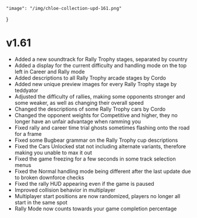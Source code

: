     "image": "/img/chloe-collection-upd-161.png"
}

# v1.61

- Added a new soundtrack for Rally Trophy stages, separated by country
- Added a display for the current difficulty and handling mode on the top left in Career and Rally mode
- Added descriptions to all Rally Trophy arcade stages by Cordo
- Added new unique preview images for every Rally Trophy stage by teddyator
- Adjusted the difficulty of rallies, making some opponents stronger and some weaker, as well as changing their overall speed
- Changed the descriptions of some Rally Trophy cars by Cordo
- Changed the opponent weights for Competitive and higher, they no longer have an unfair advantage when ramming you
- Fixed rally and career time trial ghosts sometimes flashing onto the road for a frame
- Fixed some Bugbear grammar on the Rally Trophy cup descriptions
- Fixed the Cars Unlocked stat not including alternate variants, therefore making you unable to max it out
- Fixed the game freezing for a few seconds in some track selection menus
- Fixed the Normal handling mode being different after the last update due to broken downforce checks
- Fixed the rally HUD appearing even if the game is paused
- Improved collision behavior in multiplayer
- Multiplayer start positions are now randomized, players no longer all start in the same spot
- Rally Mode now counts towards your game completion percentage